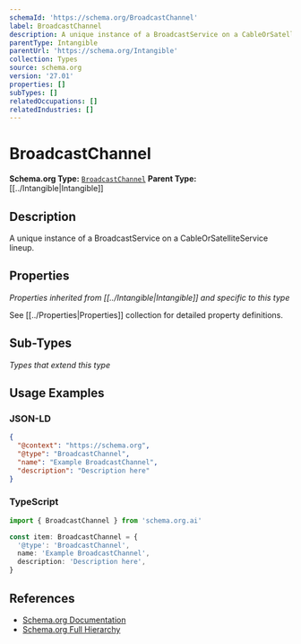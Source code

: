 ```yaml
---
schemaId: 'https://schema.org/BroadcastChannel'
label: BroadcastChannel
description: A unique instance of a BroadcastService on a CableOrSatelliteService lineup.
parentType: Intangible
parentUrl: 'https://schema.org/Intangible'
collection: Types
source: schema.org
version: '27.01'
properties: []
subTypes: []
relatedOccupations: []
relatedIndustries: []
---
```

# BroadcastChannel

**Schema.org Type:** [`BroadcastChannel`](https://schema.org/BroadcastChannel)
**Parent Type:** [[../Intangible|Intangible]]

## Description

A unique instance of a BroadcastService on a CableOrSatelliteService lineup.

## Properties

*Properties inherited from [[../Intangible|Intangible]] and specific to this type*

See [[../Properties|Properties]] collection for detailed property definitions.

## Sub-Types

*Types that extend this type*

## Usage Examples

### JSON-LD

```json
{
  "@context": "https://schema.org",
  "@type": "BroadcastChannel",
  "name": "Example BroadcastChannel",
  "description": "Description here"
}
```

### TypeScript

```typescript
import { BroadcastChannel } from 'schema.org.ai'

const item: BroadcastChannel = {
  '@type': 'BroadcastChannel',
  name: 'Example BroadcastChannel',
  description: 'Description here',
}
```

## References

- [Schema.org Documentation](https://schema.org/BroadcastChannel)
- [Schema.org Full Hierarchy](https://schema.org/docs/full.html)
